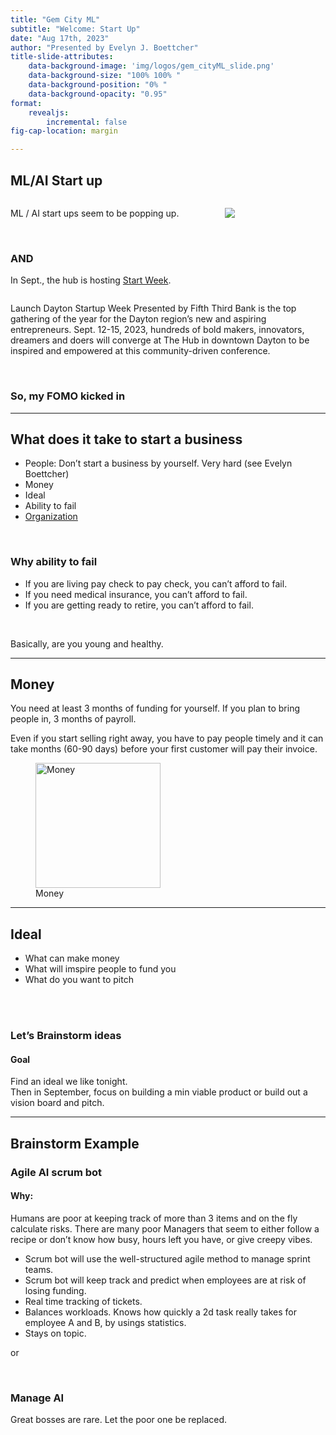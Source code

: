 ```yaml
---
title: "Gem City ML"
subtitle: "Welcome: Start Up"
date: "Aug 17th, 2023"
author: "Presented by Evelyn J. Boettcher"
title-slide-attributes:
    data-background-image: 'img/logos/gem_cityML_slide.png'
    data-background-size: "100% 100% "
    data-background-position: "0% "
    data-background-opacity: "0.95"
format:
    revealjs:
        incremental: false
fig-cap-location: margin

---
```


## ML/AI Start up

::::{.columns}
:::{.column width="60%"}

ML / AI start ups seem to be popping up.

<br>

### AND

In Sept., the hub is hosting [Start Week](https://launchdayton.com/events/startup-week/). 


:::

:::{.column width="28%"}

![](img/startup.png)

:::

::::

Launch Dayton Startup Week Presented by Fifth Third Bank is the top gathering of the year for the Dayton region’s new and aspiring entrepreneurs. Sept. 12-15, 2023, hundreds of bold makers, innovators, dreamers and doers will converge at The Hub in downtown Dayton to be inspired and empowered at this community-driven conference. 


<br>

### So, my FOMO kicked in

---

## What does it take to start a business

* People: Don't start a business by yourself.  Very hard (see Evelyn Boettcher)
* Money
* Ideal
* Ability to fail
* [Organization](data/worksheets.pdf)

<br>
  
### Why ability to fail

* If you are living pay check to pay check, you can't afford to fail.
* If you need medical insurance, you can't afford to fail.
* If you are getting ready to retire, you can't afford to fail.

<br>

Basically, are you young and healthy.

---

## Money

You need at least 3 months of funding for yourself.
If you plan to bring people in, 3 months of payroll. 
<br>

Even if you start selling right away, you have to pay people timely and it can take months (60-90 days) before your first customer will pay their invoice.

![Money](./img/money.png){width=200}

---

## Ideal

* What can make money
* What will imspire people to fund you
* What do you want to pitch


<br>
<br>

### Let's Brainstorm ideas

#### Goal

Find an ideal we like tonight.  
Then in September, focus on building a min viable product or build out a vision board and pitch.

---

## Brainstorm Example

### Agile AI scrum bot
#### Why: 

Humans are poor at keeping track of more than 3 items and on the fly calculate risks.
There are many poor Managers that seem to either follow a recipe or don't know how busy, hours left you have, or give creepy vibes.

* Scrum bot will use the well-structured agile method to manage sprint teams.
* Scrum bot will keep track and predict when employees are at risk of losing funding.
* Real time tracking of tickets.  
* Balances workloads.  Knows how quickly a 2d task really takes for employee A and B, by usings statistics.
* Stays on topic.

or 

<br>

### Manage AI

Great bosses are rare.  Let the poor one be replaced.



